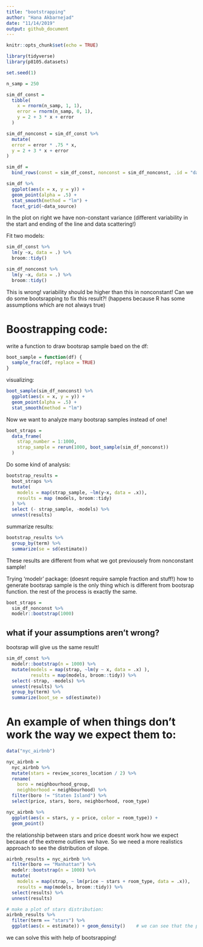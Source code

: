 ```yaml
---
title: "bootstrapping"
author: "Hana Akbarnejad"
date: "11/14/2019"
output: github_document
---
```


```r
knitr::opts_chunk$set(echo = TRUE)

library(tidyverse)
library(p8105.datasets)

set.seed(1)
```

```r

n_samp = 250

sim_df_const = 
  tibble(
    x = rnorm(n_samp, 1, 1),
    error = rnorm(n_samp, 0, 1),
    y = 2 + 3 * x + error
  )

sim_df_nonconst = sim_df_const %>% 
  mutate(
  error = error * .75 * x,
  y = 2 + 3 * x + error
)

sim_df = 
  bind_rows(const = sim_df_const, nonconst = sim_df_nonconst, .id = "data_source") 

sim_df %>% 
  ggplot(aes(x = x, y = y)) + 
  geom_point(alpha = .5) +
  stat_smooth(method = "lm") +
  facet_grid(~data_source)
```
In the plot on right we have non-constant variance (different variability in the start and ending of the line and data scattering!)

Fit two models:
```r

sim_df_const %>% 
  lm(y ~x, data = .) %>% 
  broom::tidy()

sim_df_nonconst %>% 
  lm(y ~x, data = .) %>% 
  broom::tidy()
```
This is wrong! variability should be higher than this in nonconstant! Can we do some bootsrapping to fix this result?! (happens because R has some assumptions which are not always true)

# Boostrapping code:
write a function to draw bootsrap sample baed on the df:
```r

boot_sample = function(df) {
  sample_frac(df, replace = TRUE)
}
```
visualizing:
```r

boot_sample(sim_df_nonconst) %>% 
  ggplot(aes(x = x, y = y)) + 
  geom_point(alpha = .5) +
  stat_smooth(method = "lm")
```

Now we want to analyze many bootsrap samples instead of one!
```r

boot_straps = 
  data_frame(
    strap_number = 1:1000,
    strap_sample = rerun(1000, boot_sample(sim_df_nonconst))
  )
```

Do some kind of analysis:
```r

bootstrap_results = 
  boot_straps %>% 
  mutate(
    models = map(strap_sample, ~lm(y~x, data = .x)),
    results = map (models, broom::tidy)
  ) %>% 
  select (- strap_sample, -models) %>% 
  unnest(results)
```

summarize results:
```r

bootstrap_results %>% 
  group_by(term) %>% 
  summarize(se = sd(estimate))
```
These results are different from what we got previousely from nonconstant sample!

Trying 'modelr' package: (doesnt require sample fraction and stuff!)
how to generate bootsrap sample is the only thing which is different from bootsrap function. the rest of the process is exactly the same.
```r

boot_straps = 
  sim_df_nonconst %>% 
  modelr::bootstrap(1000)
```

## what if your assumptions aren't wrong?
bootsrap will give us the same result!
```r

sim_df_const %>% 
  modelr::bootstrap(n = 1000) %>% 
  mutate(models = map(strap, ~lm(y ~ x, data = .x) ),
         results = map(models, broom::tidy)) %>% 
  select(-strap, -models) %>% 
  unnest(results) %>% 
  group_by(term) %>% 
  summarize(boot_se = sd(estimate))
```

# An example of when things don't work the way we expect them to:
```r

data("nyc_airbnb")

nyc_airbnb = 
  nyc_airbnb %>% 
  mutate(stars = review_scores_location / 2) %>% 
  rename(
    boro = neighbourhood_group,
    neighborhood = neighbourhood) %>% 
  filter(boro != "Staten Island") %>% 
  select(price, stars, boro, neighborhood, room_type)
```


```r

nyc_airbnb %>% 
  ggplot(aes(x = stars, y = price, color = room_type)) + 
  geom_point() 
```

the relationship between stars and price doesnt work how we expect because of the extreme outliers we have. So we need a more realistics approach to see the distribution of slope.

```r

airbnb_results = nyc_airbnb %>% 
  filter(boro == "Manhattan") %>% 
  modelr::bootstrap(n = 1000) %>% 
  mutate(
    models = map(strap, ~ lm(price ~ stars + room_type, data = .x)),
    results = map(models, broom::tidy)) %>% 
  select(results) %>% 
  unnest(results) 

# make a plot of stars distribution:
airbnb_results %>% 
  filter(term == "stars") %>% 
  ggplot(aes(x = estimate)) + geom_density()    # we can see that the plot is skewed!
```

we can solve this with help of bootsrapping!